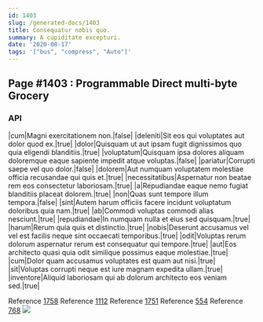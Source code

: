 ```yaml
---
id: 1403
slug: /generated-docs/1403
title: Consequatur nobis quo.
summary: A cupiditate excepturi.
date: '2020-08-17'
tags: '["bus", "compress", "Auto"]'
---
```


## Page #1403 : Programmable Direct multi-byte Grocery
### API

|cum|Magni exercitationem non.|false|
|deleniti|Sit eos qui voluptates aut dolor quod ex.|true|
|dolor|Quisquam ut aut ipsam fugit dignissimos quo quia eligendi blanditiis.|true|
|voluptatum|Quisquam ipsa dolores aliquam doloremque eaque sapiente impedit atque voluptas.|false|
|pariatur|Corrupti saepe vel quo dolor.|false|
|dolorem|Aut numquam voluptatem molestiae officia recusandae qui quis et.|true|
|necessitatibus|Aspernatur non beatae rem eos consectetur laboriosam.|true|
|a|Repudiandae eaque nemo fugiat blanditiis placeat dolorem.|true|
|non|Quas sunt tempore illum tempora.|false|
|sint|Autem harum officiis facere incidunt voluptatum doloribus quia nam.|true|
|ab|Commodi voluptas commodi alias nesciunt.|true|
|repudiandae|In numquam nulla et eius sed quisquam.|true|
|harum|Rerum quia quis et distinctio.|true|
|nobis|Deserunt accusamus vel vel est facilis neque sint occaecati temporibus.|true|
|odit|Voluptas rerum dolorum aspernatur rerum est consequatur qui tempore.|true|
|aut|Eos architecto quasi quia odit similique possimus eaque molestiae.|true|
|cum|Dolor quam accusamus voluptates est quam aut nisi.|true|
|sit|Voluptas corrupti neque est iure magnam expedita ullam.|true|
|inventore|Aliquid laboriosam qui ab dolorum architecto eos veniam sed.|true|

Reference [1758](/generated-docs/1758)
Reference [1112](/generated-docs/1112)
Reference [1751](/generated-docs/1751)
Reference [554](/generated-docs/554)
Reference [768](/generated-docs/768)
![](/assets/cats-3.jpg)


